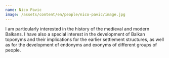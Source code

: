 ```yaml
---
name: Nico Pavic
image: /assets/content/en/people/nico-pavic/image.jpg
---
```

I am particularly interested in the history of the medieval and modern Balkans. I have also a special interest in the development of Balkan toponyms and their implications for the earlier settlement structures, as well as for the development of endonyms and exonyms of different groups of people.
